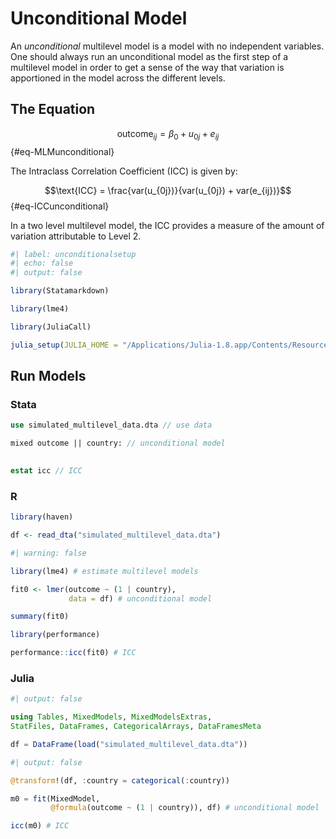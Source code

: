 # Unconditional Model

An *unconditional* multilevel model is a model with no independent variables. One should always run an unconditional model as the first step of a multilevel model in order to get a sense of the way that variation is apportioned in the model across the different levels.

## The Equation

$$\text{outcome}_{ij}= \beta_0 + u_{0j} + e_{ij}$$ {#eq-MLMunconditional}

The Intraclass Correlation Coefficient (ICC) is given by:

$$\text{ICC} = \frac{var(u_{0j})}{var(u_{0j}) + var(e_{ij})}$$ {#eq-ICCunconditional}

In a two level multilevel model, the ICC provides a measure of the amount of variation attributable to Level 2.

```r
#| label: unconditionalsetup
#| echo: false
#| output: false

library(Statamarkdown)

library(lme4) 

library(JuliaCall)

julia_setup(JULIA_HOME = "/Applications/Julia-1.8.app/Contents/Resources/julia/bin")

```

## Run Models

::: {.panel-tabset group="language"}

### Stata

```stata

use simulated_multilevel_data.dta // use data

```

```stata

mixed outcome || country: // unconditional model
  
```

```stata
  
estat icc // ICC

```

### R

```r

library(haven)

df <- read_dta("simulated_multilevel_data.dta")

```

```r
#| warning: false

library(lme4) # estimate multilevel models

fit0 <- lmer(outcome ~ (1 | country),
             data = df) # unconditional model

summary(fit0)

```

```r

library(performance)

performance::icc(fit0) # ICC

```

### Julia

```julia
#| output: false

using Tables, MixedModels, MixedModelsExtras, 
StatFiles, DataFrames, CategoricalArrays, DataFramesMeta

df = DataFrame(load("simulated_multilevel_data.dta"))

```

```julia
#| output: false

@transform!(df, :country = categorical(:country))

```

```julia

m0 = fit(MixedModel, 
         @formula(outcome ~ (1 | country)), df) # unconditional model

```

```julia

icc(m0) # ICC

```

:::
